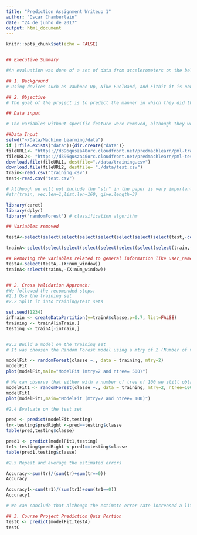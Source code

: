 ---
title: "Prediction Assignment Writeup 1"
author: "Oscar Chamberlain"
date: "24 de junho de 2017"
output: html_document
---

```{r setup, include=TRUE}
knitr::opts_chunk$set(echo = FALSE)


## Executive Summary

#An evaluation was done of a set of data from accelerometers on the belt, forearm, arm, and dumbell of 6 participants, where they performed barbell lifts correctly and incorrectly in 5 different ways. Due to the high number of features or parameter, we decided to apply the Random Forrest method. It was obtained an accurated model although it is difficult to say what are the more relevant parameters that defined the prediction.

## 1. Background
# Using devices such as Jawbone Up, Nike FuelBand, and Fitbit it is now possible to collect a large amount of data about personal activity relatively inexpensively. These type of devices are part of the quantified self movement - a group of enthusiasts who take measurements about themselves regularly to improve their health, to find patterns in their behavior, or because they are tech geeks. The goal will be to use data from accelerometers on the belt, forearm, arm, and dumbell of 6 participants. They were asked to perform barbell lifts correctly and incorrectly in 5 different ways. More information is available from the website here: http://groupware.les.inf.puc-rio.br/har (see the section on the Weight Lifting Exercise Dataset). 

## 2. Objective
# The goal of the project is to predict the manner in which they did the exercise. This is the "classe" variable in the training set. Create a report describing how the model was built, how cross validation was used, what is the expected out of sample error, and why you made the choices you did. You will also use your prediction model to predict 20 different test cases. 

## Data input

# The variables without specific feature were removed, although they were used to analyse the characteristic of the data, they will not be useful for the analyses. So the following related variables were removed: skewness, minimum (min), max (maximum), amplitude, standard deviation (stddev), average (avg) and var

##Data Input
setwd("~/Data/Machine Learning/data")
if (!file.exists("data")){dir.create("data")}
fileURL1<- "https://d396qusza40orc.cloudfront.net/predmachlearn/pml-training.csv" # The training data 
fileURL2<- "https://d396qusza40orc.cloudfront.net/predmachlearn/pml-testing.csv" # the test data"
download.file(fileURL1, destfile="./data/training.csv")
download.file(fileURL2, destfile= "./data/test.csv")
train<-read.csv("training.csv")
test<-read.csv("test.csv")

# Although we will not include the "str" in the paper is very important the observation of the variables for the decision of what needed to be removed.
#str(train, vec.len=1,list.len=160, give.length=3)

library(caret)
library(dplyr)
library('randomForest') # classification algorithm

## Variables removed

testA<-select(select(select(select(select(select(select(select(test,-contains("kurtosis")),-contains("skewness")),-contains("min")),-contains("max")),-contains("amplitude")),-contains("stddev")),-contains("var")),-contains("avg"))

trainA<-select(select(select(select(select(select(select(select(train,-contains("kurtosis")),-contains("skewness")),-contains("min")),-contains("max")),-contains("amplitude")),-contains("stddev")),-contains("var")),-contains("avg"))

## Removing the variables related to general information like user_name or time. As the general information about the people and date were not relevant for the analyses, they wer also removed.
testA<-select(testA,-(X:num_window))
trainA<-select(trainA,-(X:num_window))


## 2. Cross Validation Approach:
#We followed the recomended steps:
#2.1 Use the training set
#2.2 Split it into training/test sets

set.seed(1234)
inTrain <- createDataPartition(y=trainA$classe,p=0.7, list=FALSE)
training <- trainA[inTrain,]
testing <- trainA[-inTrain,]


#2.3 Build a model on the training set
# It was choosen the Random Forest model using a mtry of 2 (Number of variables randomly sampled as candidates at each split.)

modelFit <- randomForest(classe ~., data = training, mtry=2)
modelFit
plot(modelFit,main="ModelFit (mtry=2 and ntree= 500)")

# We can observe that either with a number of tree of 100 we still obtained a reasonably adjustment.
modelFit1 <- randomForest(classe ~., data = training, mtry=2, ntree=100)
modelFit1
plot(modelFit1,main="ModelFit (mtry=2 and ntree= 100)")

#2.4 Evaluate on the test set

pred <- predict(modelFit,testing)
tr<-testing$predRight <-pred==testing$classe
table(pred,testing$classe)

pred1 <- predict(modelFit1,testing)
tr1<-testing$predRight <-pred1==testing$classe
table(pred1,testing$classe)

#2.5 Repeat and average the estimated errors

Accuracy<-sum(tr)/(sum(tr)+sum(tr==0))
Accuracy

Accuracy1<-sum(tr1)/(sum(tr1)+sum(tr1==0))
Accuracy1

# We can conclude that although the estimate error rate increased a little bit from 0,63% to 0,87% the accuracy for the second model with ntree=100 were similar 0.995

## 3. Course Project Prediction Quiz Portion
testC <- predict(modelFit,testA)
testC


```


